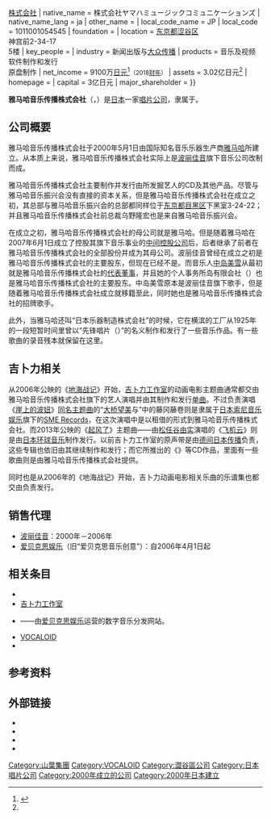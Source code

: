{{Refimprove|time=2020-07-09T11:19:27+00:00}}
{{NoteTA
|G1 = Music
|G2 = JP Show
|G3 = Anime
}}

{{Infobox company
| name              = 雅马哈音乐传播株式会社
| name_en           = Yamaha Music Communications Co., Ltd.
| logo              = File:Yamaha Music Communications logo.jpg
| logo_size         = 200px
| image             = File:Sumitomo Fudosan Harajuku Biru.JPG
| image_size        = 240px
| image_caption     = {{Link-ja|住友不动产原宿大厦|住友不動産原宿ビル}}（总部所在地）
| type              = [[私人公司|私人公司]]{{\}}[[株式会社|株式会社]]
| native_name       = 株式会社ヤマハミュージックコミュニケーションズ
| native_name_lang  = ja
| other_name        = {{lang|en|YMC}}
| local_code_name   = JP
| local_code        = 1011001054545
| foundation        = {{Start date and age|df=yes|2000|05|01}}
| location          = {{JPN}}[[东京都|东京都]][[涩谷区|涩谷区]]<br />神宫前2-34-17<br />{{Link-ja|住友不动产原宿大厦|住友不動産原宿ビル}}5楼
| key_people        = {{Plain list|
* 荻野伸之（[[代表董事|代表董事]]兼[[总裁|总裁]]）
* [[中岛美雪|中岛美雪]]（代表董事）
}}
| industry          = 新闻出版与[[大众传播|大众传播]]
| products          = 音乐及视频软件制作和发行<br />原盘制作
| net_income        = {{Increase}} 9100万[[日元|日元]]<ref name="annual2018">{{cite web |title=株式会社ヤマハミュージックコミュニケーションズ 第19期決算公告 |url=https://catr.jp/settlements/872b4/115413 |website=官報決算データベース |publisher=株式会社ヤマハミュージックコミュニケーションズ |accessdate=2020-07-07 |archive-date=2020-07-07 |archive-url=https://web.archive.org/web/20200707133520/https://catr.jp/settlements/872b4/115413 |dead-url=no }}</ref><small>（2018[[财年|财年]]）</small>
| assets            = 3.02亿日元<ref name="annual2018" />
| homepage          = {{URL|https://www.yamahamusic.co.jp/}}
| capital           = 3亿日元
| major_shareholder = {{Plain list|
* {{Link-ja|雅马哈音乐娱乐控股|ヤマハミュージックエンタテインメントホールディングス|雅马哈音乐娱乐控股株式会社}}<small>（占股95%）</small>
* 岛有限会社
}}
}}

'''雅马哈音乐传播株式会社'''（{{Lang-ja|株式会社ヤマハミュージックコミュニケーションズ}}，{{Lang-en|Yamaha Music Communications Co., Ltd.}}）是[[日本|日本]]一家[[唱片公司|唱片公司]]，隶属于{{Link-ja|雅马哈音乐娱乐控股|ヤマハミュージックエンタテインメントホールディングス|雅马哈音乐娱乐控股株式会社}}。

== 公司概要 ==
雅马哈音乐传播株式会社于2000年5月1日由国际知名音乐乐器生产商[[雅马哈|雅马哈]]所建立。从本质上来说，雅马哈音乐传播株式会社实际上是[[波丽佳音|波丽佳音]]旗下音乐公司{{Link-ja|AARD-VARK|アードバーク (レーベル}}改制而成。

雅马哈音乐传播株式会社主要制作并发行由{{Link-ja|雅马哈音乐振兴会|ヤマハ音楽振興会}}所发掘艺人的CD及其他产品。尽管与雅马哈音乐振兴会没有直接的资本关系，但是雅马哈音乐传播株式会社在成立之初，其总部与雅马哈音乐振兴会的总部都同样位于[[东京都|东京都]][[目黑区|目黑区]]下黑室3-24-22；并且雅马哈音乐传播株式会社前总裁乌野隆宏也是来自雅马哈音乐振兴会。

在成立之初，雅马哈音乐传播株式会社的母公司就是雅马哈。但是随着雅马哈在2007年6月1日成立了控股其旗下音乐事业的[[控股公司|中间控股公司]]{{Link-ja|雅马哈音乐娱乐控股|ヤマハミュージックエンタテインメントホールディングス|雅马哈音乐娱乐控股株式会社}}后，后者继承了前者在雅马哈音乐传播株式会社的全部股份并成为其母公司。波丽佳音曾经在成立之初是雅马哈音乐传播株式会社的主要股东，但现在已经不是。而音乐人[[中岛美雪|中岛美雪]]从最初就是雅马哈音乐传播株式会社的[[代表董事|代表董事]]，并且她的个人事务所岛有限会社（{{lang|ja|有限会社あいらんど}}）也是雅马哈音乐传播株式会社的主要股东。中岛美雪原本是波丽佳音旗下歌手，但是随着雅马哈音乐传播株式会社成立就移籍至此，同时她也是雅马哈音乐传播株式会社的招牌歌手。

此外，当雅马哈还叫“日本乐器制造株式会社”的时候，它在横滨的工厂从1925年的一段短暂时间里曾以“先锋唱片（{{lang|ja|パイオニヤレコード}}）”的名义制作和发行了一些音乐作品。{{Link-ja|藤原义江|藤原義江}}有一些歌曲的录音残本就保留在这里。

== 吉卜力相关 ==
从2006年公映的《[[地海战记|地海战记]]》开始，[[吉卜力工作室|吉卜力工作室]]的动画电影主题曲通常都交由雅马哈音乐传播株式会社旗下的艺人演唱并由其制作和发行[[单曲|单曲]]。不过负责演唱《[[崖上的波妞|崖上的波妞]]》[[崖上的波妞_(單曲)|同名主题曲]]的“[[大桥望美|大桥望美]]与{{Link-ja|藤冈藤卷|藤岡藤巻}}”中的藤冈藤卷则是隶属于[[日本索尼音乐娱乐|日本索尼音乐娱乐]]旗下的[[SME_Records|SME Records]]，在这次演唱中是以租借的形式到雅马哈音乐传播株式会社。而2013年公映的《[[起风了|起风了]]》主题曲——由[[松任谷由实|松任谷由实]]演唱的《[[飞机云_(荒井由实专辑)|飞机云]]》则是由[[環球音樂_(日本)|日本环球音乐]]制作发行。以前吉卜力工作室的原声带是由[[德间日本传播|德间日本传播]]负责，这些专辑也依旧由其继续制作和发行；而它所推出的《{{Link-ja|吉卜力的歌|スタジオジブリの歌}}》等CD作品，里面有一些歌曲则是由雅马哈音乐传播株式会社提供。

同时也是从2006年的《地海战记》开始，吉卜力动画电影相关乐曲的乐谱集也都交由{{Link-ja|雅马哈音乐传媒|ヤマハミュージックメディア|雅马哈音乐传媒株式会社}}负责发行。

== 销售代理 ==
* [[波丽佳音|波丽佳音]]：2000年－2006年
* [[爱贝克思娱乐|爱贝克思娱乐]]（旧“爱贝克思音乐创意”）：自2006年4月1日起

== 相关条目 ==
* {{Link-ja|雅马哈音乐振兴会|ヤマハ音楽振興会}}
* [[吉卜力工作室|吉卜力工作室]]
* {{Link-ja|mu-mo|ミュゥモ}}——由[[爱贝克思娱乐|爱贝克思娱乐]]运营的数字音乐分发网站。
* [[VOCALOID|VOCALOID]]
* {{Link-ja|自主制作内容出版管理机构|自主制作コンテンツ出版管理機構}}

== 参考资料 ==
{{Reflist}}

== 外部链接 ==
* {{Official website}}{{ja}}
* {{MySpace|yamahamusicmc|雅马哈音乐传播}}
* {{Twitter|YMC_harajuku|雅马哈音乐传播}}
* {{YouTube|user=yamahamusicchannel|雅马哈音乐传播}}

{{日本唱片协会}}
{{吉卜力工作室}}
{{中島美雪}}
{{Portal bar|日本|音乐|動漫|吉卜力工作室|}}
{{Authority control}}
{{DEFAULTSORT:YMC}}

[[Category:山葉集團|Category:山葉集團]]
[[Category:VOCALOID|Category:VOCALOID]]
[[Category:澀谷區公司|Category:澀谷區公司]]
[[Category:日本唱片公司|Category:日本唱片公司]]
[[Category:2000年成立的公司|Category:2000年成立的公司]]
[[Category:2000年日本建立|Category:2000年日本建立]]
